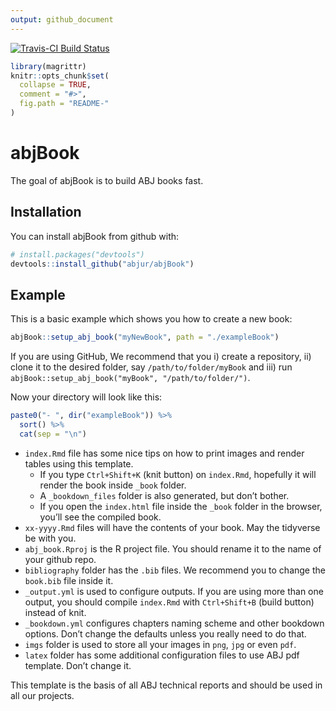 ```yaml
---
output: github_document
---
```


[![Travis-CI Build Status](https://travis-ci.org/abjur/abjBook.svg?branch=master)](https://travis-ci.org/abjur/abjBook)

<!-- README.md is generated from README.Rmd. Please edit that file -->

```r
library(magrittr)
knitr::opts_chunk$set(
  collapse = TRUE,
  comment = "#>",
  fig.path = "README-"
)
```

# abjBook

The goal of abjBook is to build ABJ books fast.

## Installation

You can install abjBook from github with:

```r
# install.packages("devtools")
devtools::install_github("abjur/abjBook")
```

## Example

This is a basic example which shows you how to create a new book:

```r
abjBook::setup_abj_book("myNewBook", path = "./exampleBook")
```

If you are using GitHub, We recommend that you i) create a repository, ii) clone it to the desired folder, say `/path/to/folder/myBook` and iii) run `abjBook::setup_abj_book("myBook", "/path/to/folder/")`.

Now your directory will look like this:

```r
paste0("- ", dir("exampleBook")) %>% 
  sort() %>% 
  cat(sep = "\n")
```

- `index.Rmd` file has some nice tips on how to print images and render tables using this template.
    - If you type `Ctrl+Shift+K` (knit button) on `index.Rmd`, hopefully it will render the book inside `_book` folder. 
    - A `_bookdown_files` folder is also generated, but don't bother. 
    - If you open the `index.html` file inside the `_book` folder in the browser, you'll see the compiled book.
- `xx-yyyy.Rmd` files will have the contents of your book. May the tidyverse be with you.
- `abj_book.Rproj` is the R project file. You should rename it to the name of your github repo.
- `bibliography` folder has the `.bib` files. We recommend you to change the `book.bib` file inside it.
- `_output.yml` is used to configure outputs. If you are using more than one output, you should compile `index.Rmd` with `Ctrl+Shift+B` (build button) instead of knit.
- `_bookdown.yml` configures chapters naming scheme and other bookdown options. Don't change the defaults unless you really need to do that.
- `imgs` folder is used to store all your images in `png`, `jpg` or even `pdf`.
- `latex` folder has some additional configuration files to use ABJ pdf template. Don't change it.

This template is the basis of all ABJ technical reports and should be used in all our projects.


